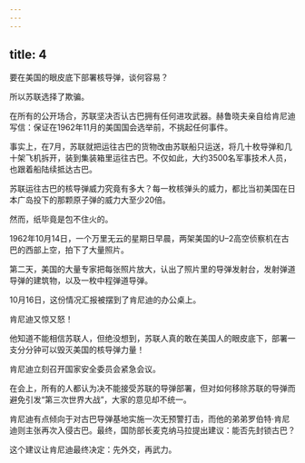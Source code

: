 ```yaml
---
---
---
```

title: 4
---



要在美国的眼皮底下部署核导弹，谈何容易？

所以苏联选择了欺骗。

在所有的公开场合，苏联坚决否认古巴拥有任何进攻武器。赫鲁晓夫亲自给肯尼迪写信：保证在1962年11月的美国国会选举前，不挑起任何事件。

事实上，在7月，苏联就把运往古巴的货物改由苏联船只运送，将几十枚导弹和几十架飞机拆开，装到集装箱里运往古巴。不仅如此，大约3500名军事技术人员，也跟着船陆续抵达古巴。

苏联运往古巴的核导弹威力究竟有多大？每一枚核弹头的威力，都比当初美国在日本广岛投下的那颗原子弹的威力大至少20倍。

然而，纸毕竟是包不住火的。

1962年10月14日，一个万里无云的星期日早晨，两架美国的U–2高空侦察机在古巴的西部上空，拍下了大量照片。

第二天，美国的大量专家把每张照片放大，认出了照片里的导弹发射台，发射弹道导弹的建筑物，以及一枚中程弹道导弹。

10月16日，这份情况汇报被摆到了肯尼迪的办公桌上。

肯尼迪又惊又怒！

他知道不能相信苏联人，但绝没想到，苏联人真的敢在美国人的眼皮底下，部署一支分分钟可以毁灭美国的核导弹力量！

肯尼迪立刻召开国家安全委员会紧急会议。

在会上，所有的人都认为决不能接受苏联的导弹部署，但对如何移除苏联的导弹而避免引发“第三次世界大战”，大家的意见却不统一。

肯尼迪有点倾向于对古巴导弹基地实施一次无预警打击，而他的弟弟罗伯特·肯尼迪则主张再次入侵古巴。最终，国防部长麦克纳马拉提出建议：能否先封锁古巴？

这个建议让肯尼迪最终决定：先外交，再武力。